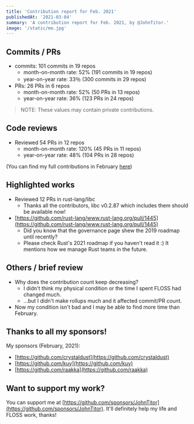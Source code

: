 ```yaml
---
title: 'Contribution report for Feb. 2021'
publishedAt: '2021-03-04'
summary: 'A contribution report for Feb. 2021, by @JohnTitor.'
image: '/static/me.jpg'
---
```


## Commits / PRs

- commits: 101 commits in 19 repos
  - month-on-month rate: 52% (191 commits in 19 repos)
  - year-on-year rate: 33％ (300 commits in 29 repos)
- PRs: 26 PRs in 6 repos
  - month-on-month rate: 52% (50 PRs in 13 repos)
  - year-on-year rate: 36% (123 PRs in 24 repos)

> NOTE: These values may contain private contributions.

## Code reviews

- Reviewed 54 PRs in 12 repos
  - month-on-month rate: 120% (45 PRs in 11 repos)
  - year-on-year rate: 48% (104 PRs in 28 repos)

(You can find my full contributions in February [here](https://github.com/JohnTitor?tab=overview&from=2021-02-01&to=2021-02-28))

## Highlighted works

- Reviewed 12 PRs in rust-lang/libc
  - Thanks all the contributors, libc v0.2.87 which includes them should be available now!
- [https://github.com/rust-lang/www.rust-lang.org/pull/1445](https://github.com/rust-lang/www.rust-lang.org/pull/1445)
  - Did you know that the governance page shew the 2019 roadmap until recently?
  - Please check Rust's 2021 roadmap if you haven't read it :) It mentions how we manage Rust teams in the future.

## Others / brief review

- Why does the contribution count keep decreasing?
  - I didn't think my physical condition or the time I spent FLOSS had changed much.
  - ...but I didn't make rollups much and it affected commit/PR count.
- Now my condition isn't bad and I may be able to find more time than February.

## Thanks to all my sponsors!

My sponsors (February, 2021):

- [https://github.com/crystaldust](https://github.com/crystaldust)
- [https://github.com/kuy](https://github.com/kuy)
- [https://github.com/raakka](https://github.com/raakka)

## Want to support my work?

You can support me at [https://github.com/sponsors/JohnTitor](https://github.com/sponsors/JohnTitor).
It'll definitely help my life and FLOSS work, thanks!
